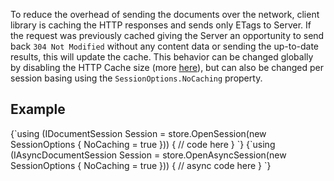 
To reduce the overhead of sending the documents over the network, client library is caching the HTTP responses and sends only ETags to Server. If the request was previously cached giving the Server an opportunity to send back `304 Not Modified` without any content data or sending the up-to-date results, this will update the cache. This behavior can be changed globally by disabling the HTTP Cache size (more [here](../../../client-api/configuration/conventions.mdx#maxhttpcachesize)), but can also be changed per session basing using the `SessionOptions.NoCaching` property.

## Example

<Tabs groupId='languageSyntax'>
<TabItem value="Sync" label="Sync">
<CodeBlock language="csharp">
{`using (IDocumentSession Session = store.OpenSession(new SessionOptions
{
    NoCaching = true
}))
{
    // code here
}
`}
</CodeBlock>
</TabItem>
<TabItem value="Async" label="Async">
<CodeBlock language="csharp">
{`using (IAsyncDocumentSession Session = store.OpenAsyncSession(new SessionOptions
{
    NoCaching = true
}))
{
    // async code here
}
`}
</CodeBlock>
</TabItem>
</Tabs>


